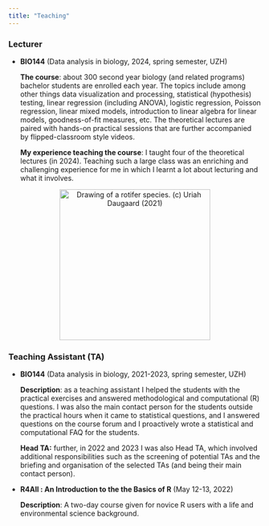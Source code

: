 ```yaml
---
title: "Teaching"
---
```


### Lecturer

-   **BIO144** (Data analysis in biology, 2024, spring semester, UZH)

    <p>**The course**: about 300 second year biology (and related programs) bachelor students are enrolled each year. The topics include among other things data visualization and processing, statistical (hypothesis) testing, linear regression (including ANOVA), logistic regression, Poisson regression, linear mixed models, introduction to linear algebra for linear models, goodness-of-fit measures, etc. The theoretical lectures are paired with hands-on practical sessions that are further accompanied by flipped-classroom style videos.</p>

    <p>**My experience teaching the course**: I taught four of the theoretical lectures (in 2024). Teaching such a large class was an enriching and challenging experience for me in which I learnt a lot about lecturing and what it involves.</p>

<center><img src="files/rotifer.svg" title="Drawing of a rotifer species. (c) Uriah Daugaard (2021)" alt="Drawing of a rotifer species. (c) Uriah Daugaard (2021)" width="300"/></center>

### Teaching Assistant (TA)

-   <p>**BIO144** (Data analysis in biology, 2021-2023, spring semester, UZH)</p>

    <p>**Description**: as a teaching assistant I helped the students with the practical exercises and answered methodological and computational (R) questions. I was also the main contact person for the students outside the practical hours when it came to statistical questions, and I answered questions on the course forum and I proactively wrote a statistical and computational FAQ for the students.</p>

    <p>**Head TA:** further, in 2022 and 2023 I was also Head TA, which involved additional responsibilities such as the screening of potential TAs and the briefing and organisation of the selected TAs (and being their main contact person).</p>

-   **R4All : An Introduction to the the Basics of R** (May 12-13, 2022)

    <p>**Description**: A two-day course given for novice R users with a life and environmental science background.</p>

